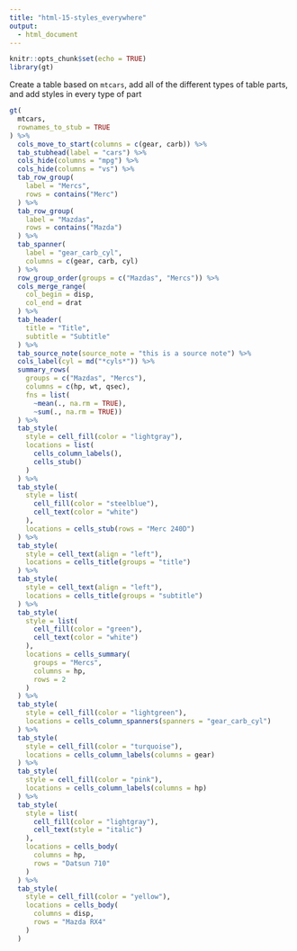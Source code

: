 ```yaml
---
title: "html-15-styles_everywhere"
output:
  - html_document
---
```


```r
knitr::opts_chunk$set(echo = TRUE)
library(gt)
```

Create a table based on `mtcars`, add all of the different types of table parts, and add styles in every type of part

```r
gt(
  mtcars,
  rownames_to_stub = TRUE
) %>%
  cols_move_to_start(columns = c(gear, carb)) %>%
  tab_stubhead(label = "cars") %>%
  cols_hide(columns = "mpg") %>%
  cols_hide(columns = "vs") %>%
  tab_row_group(
    label = "Mercs",
    rows = contains("Merc")
  ) %>%
  tab_row_group(
    label = "Mazdas",
    rows = contains("Mazda")
  ) %>%
  tab_spanner(
    label = "gear_carb_cyl",
    columns = c(gear, carb, cyl)
  ) %>%
  row_group_order(groups = c("Mazdas", "Mercs")) %>%
  cols_merge_range(
    col_begin = disp,
    col_end = drat
  ) %>%
  tab_header(
    title = "Title",
    subtitle = "Subtitle"
  ) %>%
  tab_source_note(source_note = "this is a source note") %>%
  cols_label(cyl = md("*cyls*")) %>%
  summary_rows(
    groups = c("Mazdas", "Mercs"),
    columns = c(hp, wt, qsec),
    fns = list(
      ~mean(., na.rm = TRUE),
      ~sum(., na.rm = TRUE))
  ) %>%
  tab_style(
    style = cell_fill(color = "lightgray"),
    locations = list(
      cells_column_labels(),
      cells_stub()
    )
  ) %>%
  tab_style(
    style = list(
      cell_fill(color = "steelblue"),
      cell_text(color = "white")
    ),
    locations = cells_stub(rows = "Merc 240D")
  ) %>%
  tab_style(
    style = cell_text(align = "left"),
    locations = cells_title(groups = "title")
  ) %>%
  tab_style(
    style = cell_text(align = "left"),
    locations = cells_title(groups = "subtitle")
  ) %>%
  tab_style(
    style = list(
      cell_fill(color = "green"),
      cell_text(color = "white")
    ),
    locations = cells_summary(
      groups = "Mercs",
      columns = hp,
      rows = 2
    )
  ) %>%
  tab_style(
    style = cell_fill(color = "lightgreen"),
    locations = cells_column_spanners(spanners = "gear_carb_cyl")
  ) %>%
  tab_style(
    style = cell_fill(color = "turquoise"),
    locations = cells_column_labels(columns = gear)
  ) %>%
  tab_style(
    style = cell_fill(color = "pink"),
    locations = cells_column_labels(columns = hp)
  ) %>%
  tab_style(
    style = list(
      cell_fill(color = "lightgray"),
      cell_text(style = "italic")
    ),
    locations = cells_body(
      columns = hp,
      rows = "Datsun 710"
    )
  ) %>%
  tab_style(
    style = cell_fill(color = "yellow"),
    locations = cells_body(
      columns = disp,
      rows = "Mazda RX4"
    )
  )
```
